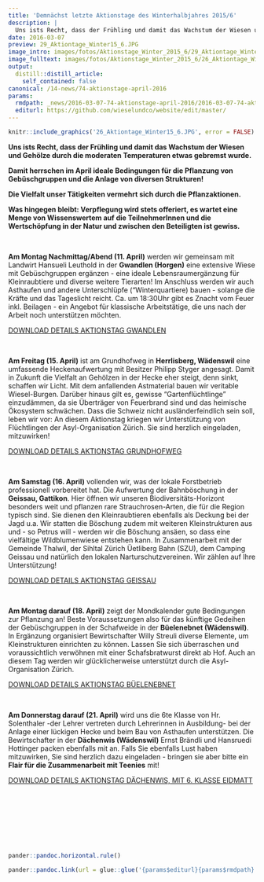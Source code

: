 ```yaml
---
title: 'Demnächst letzte Aktionstage des Winterhalbjahres 2015/6'
description: |
  Uns ists Recht, dass der Frühling und damit das Wachstum der Wiesen und Gehölze durch die moderaten Temperaturen etwas gebremst wurde.  Damit herrschen im April ideale Bedingungen für die Pflanzung von Gebüschgruppen und die Anlage von diversen Strukturen! Die Vielfalt unser Tätigkeiten vermehrt sich durch die Pflanzaktionen. Weiterhin gilt: Verpflegung wird stets offeriert, es wartet eine Menge von Wissenswertem auf die TeilnehmerInnen und die Wertschöpfung in der Natur und zwischen den Beteiligten ist gewiss.  Clicken sie weiter für die Details zu den Aktionstagen - wir freuen uns auf ihr Mitwirken, auch halbtägige Einsätze sind sehr willkommen!
date: 2016-03-07
preview: 29_Aktiontage_Winter15_6.JPG
image_intro: images/fotos/Aktionstage_Winter_2015_6/29_Aktiontage_Winter15_6.JPG
image_fulltext: images/fotos/Aktionstage_Winter_2015_6/26_Aktiontage_Winter15_6.JPG
output:
  distill::distill_article:
    self_contained: false
canonical: /14-news/74-aktionstage-april-2016
params:
  rmdpath: _news/2016-03-07-74-aktionstage-april-2016/2016-03-07-74-aktionstage-april-2016.Rmd
  editurl: https://github.com/wieselundco/website/edit/master/
---
```



```r
knitr::include_graphics('26_Aktiontage_Winter15_6.JPG', error = FALSE) #images/fotos/Aktionstage_Winter_2015_6/26_Aktiontage_Winter15_6.JPG
```

**Uns ists Recht, dass der Frühling und damit das Wachstum der Wiesen
und Gehölze durch die moderaten Temperaturen etwas gebremst wurde. **

**Damit herrschen im April ideale Bedingungen für die Pflanzung von
Gebüschgruppen und die Anlage von diversen Strukturen!**

**Die Vielfalt unser Tätigkeiten vermehrt sich durch die
Pflanzaktionen.**

**Was hingegen bleibt: Verpflegung wird stets offeriert, es wartet eine
Menge von Wissenswertem auf die TeilnehmerInnen und die Wertschöpfung in
der Natur und zwischen den Beteiligten ist gewiss. **

 

**Am Montag Nachmittag/Abend (11. April)** werden wir gemeinsam mit
Landwirt Hansueli Leuthold in der **Gwandlen (Horgen)** eine extensive
Wiese mit Gebüschgruppen ergänzen - eine ideale Lebensraumergänzung für
Kleinraubtiere und diverse weitere Tierarten! Im Anschluss werden wir
auch Asthaufen und andere Unterschlüpfe ("Winterquartiere) bauen -
solange die Kräfte und das Tageslicht reicht. Ca. um 18:30Uhr gibt es
Znacht vom Feuer inkl. Beilagen - ein Angebot für klassische
Arbeitstätige, die uns nach der Arbeit noch unterstützen möchten. 

[DOWNLOAD DETAILS AKTIONSTAG
GWANDLEN](images/Einladungen/2016_04_11_Einladung_Gwandlen.pdf)

 

**Am Freitag (15. April)** ist am Grundhofweg in **Herrlisberg,
Wädenswil** eine umfassende Heckenaufwertung mit Besitzer Philipp Styger
angesagt. Damit in Zukunft die Vielfalt an Gehölzen in der Hecke eher
steigt, denn sinkt, schaffen wir Licht. Mit dem anfallenden Astmaterial
bauen wir veritable Wiesel-Burgen. Darüber hinaus gilt es, gewisse
"Gartenflüchtlinge" einzudämmen, da sie Überträger von Feuerbrand sind
und das heimische Ökosystem schwächen. Dass die Schweiz nicht
ausländerfeindlich sein soll, leben wir vor: An diesem Aktionstag
kriegen wir Unterstützung von Flüchtlingen der Asyl-Organisation
Zürich. Sie sind herzlich eingeladen, mitzuwirken! 

[DOWNLOAD DETAILS AKTIONSTAG
GRUNDHOFWEG](images/Einladungen/2016_04_15_Einladung_Grundhof.pdf)

 

**Am Samstag (16. April)** vollenden wir, was der lokale Forstbetrieb
professionell vorbereitet hat. Die Aufwertung der Bahnböschung in der
**Geissau, Gattikon**. Hier öffnen wir unseren Biodiversitäts-Horizont
besonders weit und pflanzen rare Strauchrosen-Arten, die für die Region
typisch sind. Sie dienen den Kleinraubtieren ebenfalls als Deckung bei
der Jagd u.a. Wir statten die Böschung zudem mit weiteren
Kleinstrukturen aus und - so Petrus will - werden wir die Böschung
ansäen, so dass eine vielfältige Wildblumenwiese entstehen kann. In
Zusammenarbeit mit der Gemeinde Thalwil, der Sihltal Zürich Üetliberg
Bahn (SZU), dem Camping Geissau und natürlich den lokalen
Narturschutzvereinen. Wir zählen auf Ihre Unterstützung! 

[DOWNLOAD DETAILS
AKTIONSTAG GEISSAU](images/Einladungen/2016_04_16_Einladung_Geissau.pdf)

 

**Am Montag darauf (18. April)** zeigt der Mondkalender gute Bedingungen
zur Pflanzung an! Beste Voraussetzungen also für das künftige Gedeihen
der Gebüschgruppen in der Schafweide in der **Büelenebnet (Wädenswil)**.
In Ergänzung organisiert Bewirtschafter Willy Streuli diverse Elemente,
um Kleinstrukturen einrichten zu können. Lassen Sie sich überraschen und
voraussichtlich verwöhnen mit einer Schafsbratwurst direkt ab Hof. Auch
an diesem Tag werden wir glücklicherweise unterstützt durch
die Asyl-Organisation Zürich. 

[DOWNLOAD DETAILS AKTIONSTAG
BÜELENEBNET](images/Einladungen/2016_04_18_Einladung_Buelenebnet.pdf)

 

**Am Donnerstag darauf (21. April)** wird uns die 6te Klasse von Hr.
Solenthaler -der Lehrer vertreten durch Lehrerinnen in Ausbildung- bei
der Anlage einer lückigen Hecke und beim Bau von Asthaufen unterstützen.
Die Bewirtschafter in der **Dächenwis (Wädenswil)** Ernst Brändli und
Hansruedi Hottinger packen ebenfalls mit an. Falls Sie ebenfalls Lust
haben mitzuwirken, Sie sind herzlich dazu eingeladen - bringen sie aber
bitte ein **Flair für die Zusammenarbeit mit Teenies** mit!

[DOWNLOAD DETAILS AKTIONSTAG DÄCHENWIS, MIT 6. KLASSE
EIDMATT](images/Einladungen/2016_04_21_Einladung_Daechenwis.pdf)

 

 

 

 

```r
pander::pandoc.horizontal.rule()

pander::pandoc.link(url = glue::glue('{params$editurl}{params$rmdpath}'),text = 'Artikel bearbeiten')
```

<!--http://wieselundco.ch/14-news/74-aktionstage-april-2016-->
